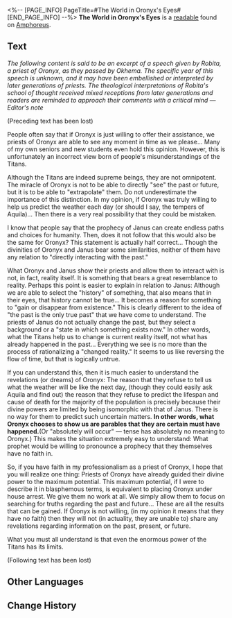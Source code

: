 <%-- [PAGE_INFO]
PageTitle=#The World in Oronyx's Eyes#
[END_PAGE_INFO] --%>
{{Readable Infobox
|id           = 479
|partIds      = 190792
|title        = 
|image        = Item The World in Oronyx's eyes.png
|world        = Amphoreus
|parts        = 1
|author       = <!--to be added-->
|description  = Remnants of an anthology recording how the ancient Oronyx priests regarded the Titans' divine powers.
|part1        = The World in Oronyx's eyes
|source1      = {{cx|Source missing}}
|characters   = 
|factions     = 
}}
'''The World in Oronyx's Eyes''' is a [[readable]] found on [[Amphoreus]].
<!--
==Location==
{{Map Embed|<map name>|<marker id>}}
-->
==Text==
''The following content is said to be an excerpt of a speech given by Robita, a priest of Oronyx, as they passed by Okhema. The specific year of this speech is unknown, and it may have been embellished or interpreted by later generations of priests. The theological interpretations of Robita's school of thought received mixed receptions from later generations and readers are reminded to approach their comments with a critical mind &mdash; Editor's note''

(Preceding text has been lost)

People often say that if Oronyx is just willing to offer their assistance, we priests of Oronyx are able to see any moment in time as we please... Many of my own seniors and new students even hold this opinion. However, this is unfortunately an incorrect view born of people's misunderstandings of the Titans.

Although the Titans are indeed supreme beings, they are not omnipotent. The miracle of Oronyx is not to be able to directly "see" the past or future, but it is to be able to "extrapolate" them. Do not underestimate the importance of this distinction. In my opinion, if Oronyx was truly willing to help us predict the weather each day (or should I say, the tempers of Aquila)... Then there is a very real possibility that they could be mistaken.

I know that people say that the prophecy of Janus can create endless paths and choices for humanity. Then, does it not follow that this would also be the same for Oronyx? This statement is actually half correct... Though the divinities of Oronyx and Janus bear some similarities, neither of them have any relation to "directly interacting with the past."

What Oronyx and Janus show their priests and allow them to interact with is not, in fact, reality itself. It is something that bears a great resemblance to reality. Perhaps this point is easier to explain in relation to Janus: Although we are able to select the "history" of something, that also means that in their eyes, that history cannot be true... It becomes a reason for something to "gain or disappear from existence." This is clearly different to the idea of "the past is the only true past" that we have come to understand. The priests of Janus do not actually change the past, but they select a background or a "state in which something exists now." In other words, what the Titans help us to change is current reality itself, not what has already happened in the past... Everything we see is no more than the process of rationalizing a "changed reality." It seems to us like reversing the flow of time, but that is logically untrue.

If you can understand this, then it is much easier to understand the revelations (or dreams) of Oronyx: The reason that they refuse to tell us what the weather will be like the next day, (though they could easily ask Aquila and find out) the reason that they refuse to predict the lifespan and cause of death for the majority of the population is precisely because their divine powers are limited by being isomorphic with that of Janus. There is no way for them to predict such uncertain matters. '''In other words, what Oronyx chooses to show us are parables that they are certain must have happened.'''(Or "absolutely will occur" &mdash; tense has absolutely no meaning to Oronyx.) This makes the situation extremely easy to understand: What prophet would be willing to pronounce a prophecy that they themselves have no faith in.

So, if you have faith in my professionalism as a priest of Oronyx, I hope that you will realize one thing: Priests of Oronyx have already guided their divine power to the maximum potential. This maximum potential, if I were to describe it in blasphemous terms, is equivalent to placing Oronyx under house arrest. We give them no work at all. We simply allow them to focus on searching for truths regarding the past and future... These are all the results that can be gained. If Oronyx is not willing, (in my opinion it means that they have no faith) then they will not (in actuality, they are unable to) share any revelations regarding information on the past, present, or future.

What you must all understand is that even the enormous power of the Titans has its limits.

(Following text has been lost)

<!--
==Trivia==
* 
-->
==Other Languages==
{{Other Languages
|en   = The World in Oronyx's Eyes
|zhs  = 欧洛尼斯眼中的世界
|zht  = 歐洛尼斯眼中的世界
|ja   = オロニクスの目に映る世界
|ko   = 오로닉스의 눈에 비친 세계
|es   = El mundo a través de los ojos de Oronix
|fr   = Le monde selon Oronyx
|ru   = Мир глазами Оронис
|th   = โลกในสายตาของ Oronyx
|vi   = Thế Giới Trong Mắt Oronyx
|de   = Die Welt aus den Augen von Oronyx
|id   = Dunia di Mata Oronyx
|pt   = O Mundo Pelos Olhos de Oronyx
}}

==Change History==
{{Change History|3.0}}